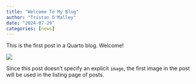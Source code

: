```yaml
---
title: "Welcome To My Blog"
author: "Tristan O'Malley"
date: "2024-07-29"
categories: [news]
---
```


This is the first post in a Quarto blog. Welcome!

![](thumbnail.jpg)

Since this post doesn't specify an explicit `image`, the first image in the post will be used in the listing page of posts.

